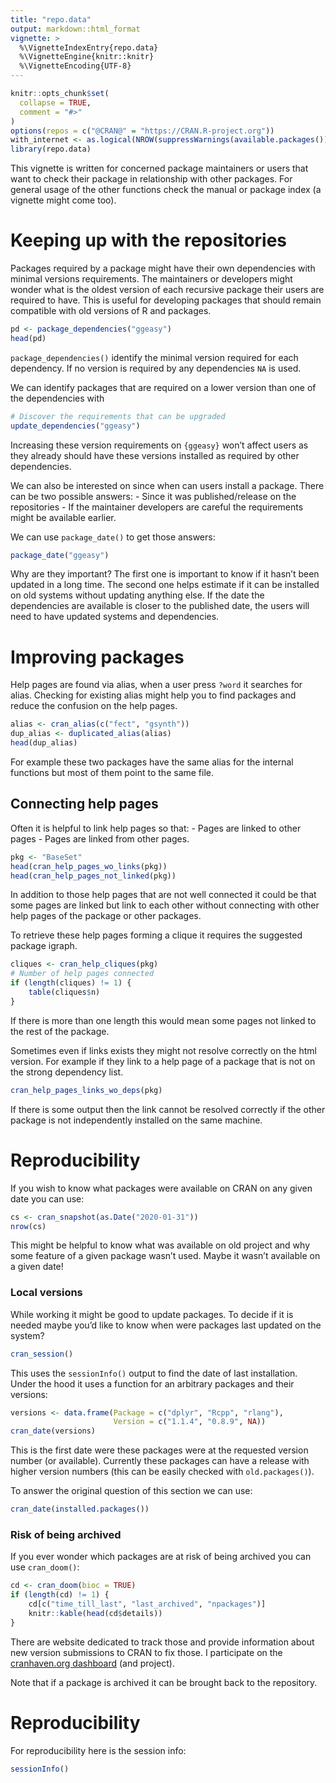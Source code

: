 ```yaml
---
title: "repo.data"
output: markdown::html_format
vignette: >
  %\VignetteIndexEntry{repo.data}
  %\VignetteEngine{knitr::knitr}
  %\VignetteEncoding{UTF-8}
---
```


```r
knitr::opts_chunk$set(
  collapse = TRUE,
  comment = "#>"
)
options(repos = c("@CRAN@" = "https://CRAN.R-project.org"))
with_internet <- as.logical(NROW(suppressWarnings(available.packages())))
library(repo.data)
```


This vignette is written for concerned package maintainers or users that want to check their package in relationship with other packages.
For general usage of the other functions check the manual or package index (a vignette might come too).

# Keeping up with the repositories

Packages required by a package might have their own dependencies with minimal versions requirements.
The maintainers or developers might wonder what is the oldest version of each recursive package their users are required to have.
This is useful for developing packages that should remain compatible with old versions of R and packages.

```r
pd <- package_dependencies("ggeasy")
head(pd)
```

`package_dependencies()` identify the minimal version required for each dependency. 
If no version is required by any dependencies `NA` is used.

We can identify packages that are required on a lower version than one of the dependencies with

```r
# Discover the requirements that can be upgraded
update_dependencies("ggeasy")
```

Increasing these version requirements on `{ggeasy}` won't affect users as they already should have these versions installed as required by other dependencies. 

We can also be interested on since when can users install a package.
There can be two possible answers:
 - Since it was published/release on the repositories
 - If the maintainer developers are careful the requirements might be available earlier.
 
We can use `package_date()` to get those answers:

```r
package_date("ggeasy")
```


Why are they important? 
The first one is important to know if it hasn't been updated in a long time.
The second one helps estimate if it can be installed on old systems without updating anything else.
If the date the dependencies are available is closer to the published date, the users will need to have updated systems and dependencies. 

# Improving packages

Help pages are found via alias, when a user press `?word` it searches for alias.
Checking for existing alias might help you to find packages and reduce the confusion on the help pages.

```r
alias <- cran_alias(c("fect", "gsynth"))
dup_alias <- duplicated_alias(alias)
head(dup_alias)
```

For example these two packages have the same alias for the internal functions but most of them point to the same file. 

## Connecting help pages

Often it is helpful to link help pages so that:
 - Pages are linked to other pages
 - Pages are linked from other pages.

```r
pkg <- "BaseSet"
head(cran_help_pages_wo_links(pkg))
head(cran_help_pages_not_linked(pkg))
```

In addition to those help pages that are not well connected it could be that some pages are linked but link to each other without connecting with other help pages of the package or other packages.

To retrieve these help pages forming a clique it requires the suggested package igraph. 

```r
cliques <- cran_help_cliques(pkg)
# Number of help pages connected
if (length(cliques) != 1) {
    table(cliques$n) 
}
```

If there is more than one length this would mean some pages not linked to the rest of the package.

Sometimes even if links exists they might not resolve correctly on the html version.
For example if they link to a help page of a package that is not on the strong dependency list. 

```r
cran_help_pages_links_wo_deps(pkg)
```

If there is some output then the link cannot be resolved correctly if the other package is not independently installed on the same machine. 

# Reproducibility


If you wish to know what packages were available on CRAN on any given date you can use:

```r
cs <- cran_snapshot(as.Date("2020-01-31"))
nrow(cs)
```

This might be helpful to know what was available on old project and why some feature of a given package wasn't used.
Maybe it wasn't available on a given date!


### Local versions

While working it might be good to update packages.
To decide if it is needed maybe you'd like to know when were packages last updated on the system?

```r
cran_session()
```

This uses the `sessionInfo()` output to find the date of last installation.
Under the hood it uses a function for an arbitrary packages and their versions:

```r
versions <- data.frame(Package = c("dplyr", "Rcpp", "rlang"),
                       Version = c("1.1.4", "0.8.9", NA))
cran_date(versions)
```

This is the first date were these packages were at the requested version number (or available). 
Currently these packages can have a release with higher version numbers (this can be easily checked with `old.packages()`).

To answer the original question of this section we can use:

```r
cran_date(installed.packages())
```


### Risk of being archived

If you ever wonder which packages are at risk of being archived you can use `cran_doom()`:

```r
cd <- cran_doom(bioc = TRUE)
if (length(cd) != 1) {
    cd[c("time_till_last", "last_archived", "npackages")]
    knitr::kable(head(cd$details))
}
```

There are website dedicated to track those and provide information about new version submissions to CRAN to fix those.
I participate on the [cranhaven.org dashboard](https://www.cranhaven.org/dashboard-at-risk.html) (and project).

Note that if a package is archived it can be brought back to the repository. 

# Reproducibility

For reproducibility here is the session info:  

```r
sessionInfo()
```

